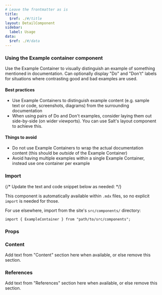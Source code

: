 ```yaml
---
# Leave the frontmatter as is
title:
  $ref: ./#/title
layout: DetailComponent
sidebar:
  label: Usage
data:
  $ref: ./#/data
---
```


### Using the Example container component

Use the Example Container to visually distinguish an example of something mentioned in documentation. Can optionally display "Do" and "Don't" labels for situations where contrasting good and bad examples are used.

#### Best practices

- Use Example Containers to distinguish example content (e.g. sample text or code, screenshots, diagrams) from the surrounding documentation
- When using pairs of Do and Don't examples, consider laying them out side-by-side (on wider viewports). You can use Salt's layout component to achieve this.

#### Things to avoid

- Do not use Example Containers to wrap the actual documentation content (this should be _outside_ of the Example Container)
- Avoid having multiple examples within a single Example Container, instead use one container per example

### Import

{/* Update the text and code snippet below as needed: */}

This component is automatically available within `.mdx` files, so no explicit `import` is needed for those.

For use elsewhere, import from the site's `src/components/` directory:

```
import { ExampleContainer } from "path/to/src/components";
```

### Props

<PropsTable packageName="salt-site" componentName="ExampleContainer" />

### Content

Add text from "Content" section here when available, or else remove this
section.

### References

Add text from "References" section here when available, or else remove this
section.
